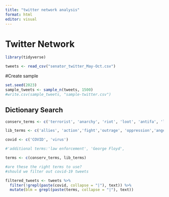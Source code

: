 ```yaml
---
title: "twitter network analysis"
format: html
editor: visual
---
```


# Twitter Network

```r
library(tidyverse)

tweets <- read_csv("senator_twitter_May-Oct.csv")
```

#Create sample
```r
set.seed(2023)
sample_tweets <- sample_n(tweets, 1500)
#write.csv(sample_tweets, "sample-twitter.csv")
```


## Dictionary Search
```r
conserv_terms <- c('terrorist', 'anarchy', 'riot', 'loot', 'antifa', 'law', 'order', 'security', 'rule', 'riot', 'ban')

lib_terms <- c('allies', 'action','fight','outrage', 'oppression','anger','racism', 'race','injustice', 'justice', 'equality', 'inequality', 'blm', 'black lives matter')

covid <- c('COVID', 'virus')

#'additional terms:'law enforcement', 'George Floyd', 

terms <- c(conserv_terms, lib_terms)

#are these the right terms to use?
#should we filter out covid-19 tweets
```

```r
filtered_tweets <- tweets %>% 
  filter(!grepl(paste(covid, collapse = "|"), text)) %>% 
  mutate(blm = grepl(paste(terms, collapse = "|"), text))
```

